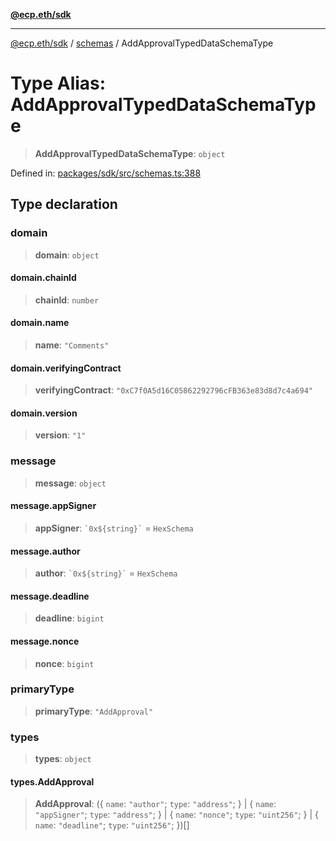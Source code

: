 [**@ecp.eth/sdk**](/sdk-reference/index.mdx)

***

[@ecp.eth/sdk](/sdk-reference/index.mdx) / [schemas](/sdk-reference/schemas/index.mdx) / AddApprovalTypedDataSchemaType

# Type Alias: AddApprovalTypedDataSchemaType

> **AddApprovalTypedDataSchemaType**: `object`

Defined in: [packages/sdk/src/schemas.ts:388](https://github.com/ecp-eth/comments-monorepo/blob/main/packages/sdk/src/schemas.ts#L388)

## Type declaration

### domain

> **domain**: `object`

#### domain.chainId

> **chainId**: `number`

#### domain.name

> **name**: `"Comments"`

#### domain.verifyingContract

> **verifyingContract**: `"0xC7f0A5d16C05862292796cFB363e83d8d7c4a694"`

#### domain.version

> **version**: `"1"`

### message

> **message**: `object`

#### message.appSigner

> **appSigner**: `` `0x${string}` `` = `HexSchema`

#### message.author

> **author**: `` `0x${string}` `` = `HexSchema`

#### message.deadline

> **deadline**: `bigint`

#### message.nonce

> **nonce**: `bigint`

### primaryType

> **primaryType**: `"AddApproval"`

### types

> **types**: `object`

#### types.AddApproval

> **AddApproval**: (\{ `name`: `"author"`; `type`: `"address"`; \} \| \{ `name`: `"appSigner"`; `type`: `"address"`; \} \| \{ `name`: `"nonce"`; `type`: `"uint256"`; \} \| \{ `name`: `"deadline"`; `type`: `"uint256"`; \})[]
